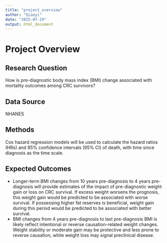 ```yaml
---
title: "project_overview"
author: "Qiaoyi"
date: "2025-07-29"
output: html_document
---
```


# Project Overview

## Research Question 

How is pre-diagnostic body mass index (BMI) change associated with mortality outcomes among CRC survivors?

## Data Source

NHANES

## Methods

Cox hazard regression models will be used to calculate the hazard ratios (HRs) and 95% confidence intervals (95% CI) of death, with time since diagnosis as the time scale. 

## Expected Outcomes

- Longer-term BMI changes from 10 years pre-diagnosis to 4 years pre-diagnosis will provide estimates of the impact of pre-diagnostic weight gain or loss on CRC survival. If excess weight worsens the prognosis, this weight gain would be predicted to be associated with worse survival. If possessing higher fat reserves is beneficial, weight gain during this period would be predicted to be associated with better survival. 
- BMI changes from 4 years pre-diagnosis to last pre-diagnosis BMI is likely reflect intentional or reverse causation-related weight changes. Weight stability or moderate gain may be protective and less prone to reverse causation, while weight loss may signal preclinical disease.